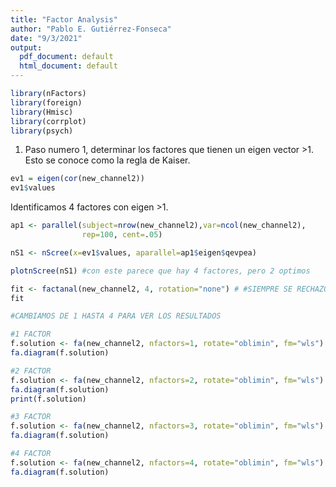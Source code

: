 ```yaml
---
title: "Factor Analysis"
author: "Pablo E. Gutiérrez-Fonseca"
date: "9/3/2021"
output:
  pdf_document: default
  html_document: default
---
```


```r

library(nFactors)
library(foreign)
library(Hmisc)
library(corrplot)
library(psych)

```

1. Paso numero 1, determinar los factores que tienen un eigen vector >1.  
Esto se conoce como la regla de Kaiser.

```r
ev1 = eigen(cor(new_channel2)) 
ev1$values
```
Identificamos 4 factores con eigen >1.


```r
ap1 <- parallel(subject=nrow(new_channel2),var=ncol(new_channel2),
                rep=100, cent=.05)

nS1 <- nScree(x=ev1$values, aparallel=ap1$eigen$qevpea)

plotnScree(nS1) #con este parece que hay 4 factores, pero 2 optimos 

```


```r
fit <- factanal(new_channel2, 4, rotation="none") # #SIEMPRE SE RECHAZÓ LA HIPOTESIS ENTONCES NO FUNCIONÓ
fit 

#CAMBIAMOS DE 1 HASTA 4 PARA VER LOS RESULTADOS 

#1 FACTOR
f.solution <- fa(new_channel2, nfactors=1, rotate="oblimin", fm="wls")
fa.diagram(f.solution)

#2 FACTOR
f.solution <- fa(new_channel2, nfactors=2, rotate="oblimin", fm="wls")
fa.diagram(f.solution)
print(f.solution)

#3 FACTOR
f.solution <- fa(new_channel2, nfactors=3, rotate="oblimin", fm="wls")
fa.diagram(f.solution)

#4 FACTOR
f.solution <- fa(new_channel2, nfactors=4, rotate="oblimin", fm="wls")
fa.diagram(f.solution)

```

